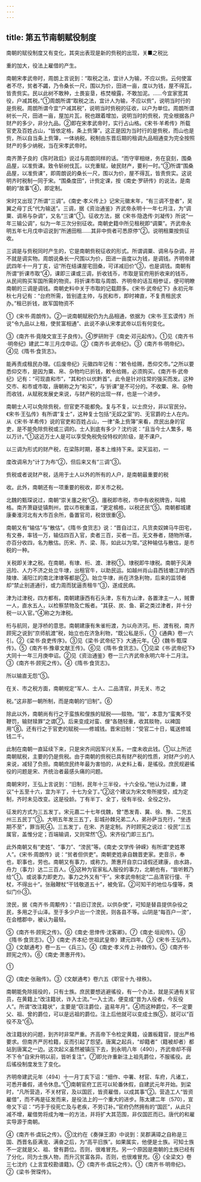```yaml
---
---
---
```

title: 第五节南朝赋役制度
---



南朝的赋役制度又有变化，其突出表现是新的赀税的出现，关■之税比

重的加大，役法上雇借的产生。

南朝宋孝武帝时，周朗上言说到：“取税之法，宜计人为输，不应以赀。云何使富者不尽，贫者不蠲，乃令桑长一尺，围以为价，田进一亩，度以为钱，屋不得瓦，皆责赀实。民以此树不敢种，土畏妄垦，栋焚榱露，不敢加泥。……今宜家宽其役，户减其税。”①周朗所谓“取税之法，宜计人为输，不应以赀”，说明当时行的是赀税。周朗所谓今宜“户减其税”，说明当时赀税的征收，以户为单位。周朗所谓树长一尺，田进一亩，屋加片瓦，税也跟着增加，说明当时的赀税，完全根据各户财产的多少，非分九品。②即在宋孝武帝时，实行占山格。《宋书·羊希传》所载官吏及百姓占山，“皆依定格，条上赀簿”。这正是因为当时行的是赀税，而山也是赀，所以自当条上赀簿，一体纳税。税制由东晋后期的租调九品相通变为完全按照财产的多少纳税，当在宋孝武帝时。

南齐萧子良的《陈时政启》说过与周朗同样的话。“而守宰相继，务在裒刻，围桑品屋，以准赀课。致令斩树伐瓦，以充重赋，破民财产，要利一时。”③所谓“围桑品屋，以准赀课”，即周朗说的桑长一尺，围以为价，屋不得瓦，皆责赀实。这说明齐时税制一同于宋。“围桑度田”，计赀定课，按《南史·罗研传》的说法，是南朝的“故事”④，即定制。

宋时又出现了所谓“三调”。《南史·孝义传上》记宋元徽末年，“有三调不登者”，吴翼之母丁氏“代为输送”。三调，据《资治通鉴》齐武帝永明十一年七月注，为“调粟、调帛与杂调”，又名“三课”①。征收方法，据《宋书·隐逸传·刘凝传》所说“一年三输公调”，似为一年三次分别征收。南朝史籍中所见租税即“调粟”。齐武帝永明五年七月戊申诏说到“所逋田租……其非中赀者可悉原停”②。说明租粟按赀征收。

三调是与赀税同时产生的，它是南朝赀税征收的形式。所谓调粟、调帛与杂调，并不就是调实物。周朗说桑长一尺围以为价，田进一亩度以为钱，是调钱。齐明帝建武四年十一月丁亥，诏“所在结课屋宅田桑，可详减旧价”③，也是调钱。南朝有所谓“折课市取”④，课即三课或三调，折收钱币，市取是官府用折收来的钱币，从民间购买军国所需的物资。将折课市取与周朗、齐明帝的话互相参证，便可明瞭南朝的三调是调钱。南朝史料中关于市取的记载颇多。《宋书·武帝纪下》永初元年秋七月记有：“台府所需，皆别遣主帅，与民和市，即时裨直，不复责租民求办。”租已折钱，故军国物资不

①《宋书·周朗传》。②一说南朝赋税仍为九品相通，依据为《宋书·王玄谟传》所说“令九品以上租，使贫富相通”、此说不承认宋孝武帝以后有何变化。

③《南齐书·竟陵文宣王子良传》。④罗研附于《南史·邓元起传》。①见《南齐书·明帝纪》建武二年三月戊申诏。②《南齐书·武帝纪》。③《南齐书·明帝纪》。④见《隋书·食货志》。

能再责成租民办理。《后废帝纪》元徽四年记有：“敕令给赐，悉仰交市。”之所以要悉仰交市，是因为粟、帛、杂物均已折钱，敕令给赐，必须购买。《南齐书·武帝纪》记有：“可现直和市”，“其和价以优黔首”。此令是针对往常的强买而发。这种交市、和市或市取，唐朝称之为“和买”，与‘折课”是不可分的。不收粟、帛、杂物而收钱，从赋税发展史来说，与财产税的出现一样，也是一个进步。

南朝士人可以免除赀税，但官吏不能都免。复与不复，以士庶分，非以官民分。《宋书·王弘传》有所谓“复士”，这种复士包括“无奴之室”的、无官爵的士人在内。从《宋书·羊希传》说的官吏和百姓占山，一律“条上赀簿”来看，庶民出身的官吏，是不能免除赀税或三调的。士人到底有多少？沈约说：“且当今士人繁多，略以万计。”①这近万士人是可以享受免税免役特权的阶级，是不课户。

以三调为形式的财产税，在梁陈时期，基本上维持下来。梁天监初，一

度改调帛为“计丁为布”②，但后来又有“三调”③。

赀税或者说财产税，适用于士人以外的所有的人户，是南朝最重要的税

收。此外，南朝还有一项重要的税收，即关市之税。

北魏的甄琛说过，南朝“崇关廛之税”④。廛税即市税，市中有收税牌告，叫樢格。南齐萧嶷徒镇荆州，尝以市税重滥，“更定樢格，以税还民”⑤。南朝都城建康秦淮河北有大市百余所，备置官司，税敛很重⑥。

南朝又有“输估”与“散估”。《隋书·食货志》说：“晋自过江，凡货卖奴婢马牛田宅，有文券，率钱一万，输估四百入官，卖者三百，买者一百。无文券者，随物所堪，亦百分收四，名为散估。历宋、齐、梁、陈，如此以为常。”这种输估与散估，是市税的一种。

关税即关津之税。在南朝，有埭、桁、渡、津税①。埭税即牛埭税。南朝于风涛迅险、人力不济之处立牛埭，出租官牛，以助民运。如越州肖山县西钱塘江岸的西陵埭、浦阳江的南北津埭等都是②。始立牛埭，尚在济急利物，后来的监领者却“禁止别道通行，或力周而犹逼责租牛”③，遂成民病。

津为过津税，四方都有。南朝建康西有石头津，东有方山津，各置津主一人，贼曹一人，直水五人，以检察禁物及亡叛者。“其获、炭、鱼、薪之类过津者，并十分税一以入官。”④称之为津税。

桁与航同，是浮桥的意思。南朝建康有朱雀桁渡，为以舟济河。桁、渡有税，南齐顾宪之说到“京师航渡”税，始立也在济急利物，“既公私是乐，①《通典》卷一六引。②《梁书·良吏传序》。③见《梁书·武帝纪下》大通元年。④《魏书·甄琛传》。⑤《南齐书·豫章文献王传》。⑥见《隋书·食货志》。①见梁《书·武帝纪下》大同十一年三月庚申诏。②见《资治通鉴》卷一三六齐武帝永明六年十二月注。③《南齐书·顾宪之传》。④《隋书·食货志》。

所以输直无怨”⑤。

在关、市之税方面，南朝规定“军人、士人、二品清官，并无关、市之

税。”这非那一朝所制，而是南朝的“旧制”。⑥

除此以外，南朝尚有行之于蛮族和俚族的赋税——赕物。“赕”，本意为“蛮夷不受鞭罚，输财赎罪”之谓⑦。后来变成对蛮、俚“各随轻重，收其赕物，以裨国用”⑧。还有行之于官吏的赋税——修城钱。晋宋旧制：“受官二十日，辄送修城钱二千。

此制在南朝一直延续下来，只是宋齐间因军兴关系，一度未收此钱。①以上所述南朝赋税，主要的仍是赀税。由于南朝的赀税已具有财产税的性质，对财产少的人来说，减轻了负担。南朝庶民终年最为害怕的，从史料上看，是徭役。庶民规避徭役的问题是宋、齐统治者最感头痛的问题。

南朝宋时，王弘上言说到：“旧制，民年十三半役，十六全役。”他认为过重，建议“十五至十六，宜为半丁，十七为全丁。”②这个建议为宋文帝所接受，成为定制，齐时未见改变。这是役龄。丁有半丁、全丁，役有半役、全役之分。

征发的方式为三五发丁。宋元嘉二十七年伐魏，曾“悉发青、冀、徐、豫、二兖五州三五民丁”③。大明五年发三五丁，彭城孙棘兄弟二人，弟孙萨当充行，“坐违期不至”，罪当死④。三五发丁，在宋、齐是定制。齐时顾宪之说过：役民“三五属官，盖惟分定；百端输调，又则常然”⑤。宋齐役门即三五门。

此外南朝又有“吏姓”、“事力”、“滂民”等。《南史·文学传·钟嵘》有所谓“吏姓寒人”。《宋书·周朗传》说：“贫者但供吏”。南朝吏姓承自魏晋吏家。吏音示，奉也，职事也，劳也。南朝又有事力，或称力。萧惠开自京口请假还建康，由水路，舟力（事力）达二三百人。⑥这种为官家私人服役的事力，北朝也有，“皆听敕乃给”①。或说事力即吏力。事力之外又有“干”。宋孝武帝制定“二品清官行僮、干杖，不得出十”。张融鞭杖“干钱敬道五十”，被免官。②可知干的地位与僮等，类似门仆③。

滂民，据《南齐书·周颙传》：“县旧订滂民，以供杂使”，可知是替县提供杂役之民，多用之于山泽。至于多少户出一个滂民，则各县不等。山阴是“每百户一滂”，在会稽郡中，被认为最轻。

⑤《南齐书·顾宪之传》。⑥《南史·思倖传·沈客卿》。⑦《南史·垣闳传》。⑧《隋书·食货志》。①《南史·齐本纪·世祖武皇帝》建元四年。②《宋书·王弘传》。③《文献通考》卷一五一《兵三》。④《南史·孝义传上·孙棘传》。⑤《南齐书·顾宪之传》。⑥《南史·萧惠开传》。

①

②《南史·张融传》。③《文献通考》卷六五《职官十九·禄秩》。

南朝能免除摇役的，只有士族。庶民要想逃避徭役，有一个办法，就是买通有关官员，在黄籍上“改注籍状，诈入士流。”一入士流，便变成“昔为人役者，今反役人”。所谓“改注籍状”，主要是“窃注爵位，盗易年月”。④而这种爵位，不一定要父、祖、曾的爵位，可以是远祖的爵位。注上后他就可以变成士族⑤，就可以“百役不及”⑥。

改注籍状的问题，到齐时非常严重。齐高帝下令检定黄籍，设置板籍官，提出严格要求。但南齐严厉检籍，反而引起了怨望。唐寓之起兵，“却籍者”（籍被却者）都站到唐寓之一边。这次起义虽然被镇压下去，到永明八年（490），齐武帝却不得不下令“自宋升明以前，皆听复注”。⑦即允许重新注上祖先爵位，不服徭役。此后徭役制度发生了变化。

齐明帝建武元年（494）十一月丁亥下诏：“细作、中署、材官、车府，凡诸工，可悉开番假，递令休息。”①南朝官府工匠可以轮番休假，自建武元年开始。到梁时，“凡所营造，不关材官，及以国匠，皆资雇借，以成其事”②。营造工人“皆资雇借”，而不再是征发而来，是役法上的一个重大的进步。陈太建二年（570），宣帝又下诏：“巧手于役死亡及与老疾，不劳订补。”官府仍然拥有的“国匠”，从此只减不增，雇借势将成为唯一的方法，并将扩大其范围，非仅国匠而已。唐代的和雇实导源于南朝。

④《南齐书·虞玩之传》。⑤沈约在《奏弹王源》中说到：吴郡满璋之自称是三国、西晋名臣满宠、满奋之后，为“高平旧族”。如果属实，他便是士族。可知士族不一定就是父、祖、曾有爵位。否则，很难冒充。另一个原因是南朝的土族已经有了分化，同为士族人物，而升沉贫富各异。否则，也很难冒充。⑥《全梁文》卷三七沈约《上言宜校勘谱籍》。⑦《南齐书·虞玩之传》。①《南齐书·明帝纪》。②《梁书·贺琛传》。